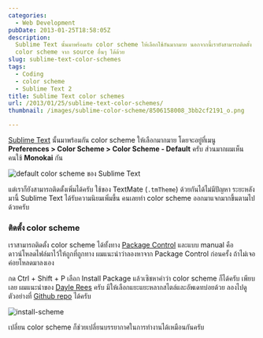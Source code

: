 ```yaml
---
categories:
  - Web Development
pubDate: 2013-01-25T18:58:05Z
description:
  Sublime Text นั้นมาพร้อมกับ color scheme ให้เลือกใช้กันมากมาย นอกจากนี้เรายังสามารถติดตั้ง
  color scheme จาก source อื่นๆ ได้ด้วย
slug: sublime-text-color-schemes
tags:
  - Coding
  - color scheme
  - Sublime Text 2
title: Sublime Text color schemes
url: /2013/01/25/sublime-text-color-schemes/
thumbnail: /images/sublime-color-scheme/8506158008_3bb2cf2191_o.png

---
```


[Sublime Text](https://www.sublimetext.com/2) นั้นมาพร้อมกัน color scheme ให้เลือกมากมาย โดยจะอยู่ที่เมนู **Preferences > Color Scheme > Color Scheme - Default** ครับ ส่วนมากผมเห็นคนใช้ **Monokai** กัน

![default color scheme ของ Sublime Text](/images/sublime-color-scheme/8506158008_3bb2cf2191_o.png)

แต่เราก็ยังสามารถติดตั้งเพิ่มได้ครับ ใช้ของ TextMate (`.tmTheme`) ด้วยกันได้ไม่มีปัญหา ระยะหลังมานี้ Sublime Text ได้รับความนิยมเพิ่มขึ้น คนเลยทำ color scheme ออกมาแจกมากขึ้นตามไปด้วยครับ

### ติดตั้ง color scheme

เราสามารถติดตั้ง color scheme ได้ทั้งทาง [Package Control](https://packagecontrol.io/) และแบบ manual คือดาวน์โหลดไฟล์มาไว้ให้ถูกที่ถูกทาง ผมแนะนำว่าลองหาจาก Package Control ก่อนครั้ง ถ้าไม่เจอค่อยโหลดมาลงเอง

กด Ctrl + Shift + P เลือก Install Package แล้วเซิชหาคำว่า color scheme ก็ได้ครับ เพียบเลย ผมแนะนำของ [Dayle Rees](https://github.com/daylerees/colour-schemes) ครับ มีให้เลือกแยะแยะหลากสไตล์และอัพเดทบ่อยด้วย ลองไปดูตัวอย่างที่ [Github repo](https://github.com/daylerees/colour-schemes) ได้ครับ

![install-scheme](/images/sublime-color-scheme/8506157984_1e112195bf_o.png)

เปลี่ยน color scheme ก็ช่วยเปลี่ยนบรรยากาศในการทำงานได้เหมือนกันครับ
